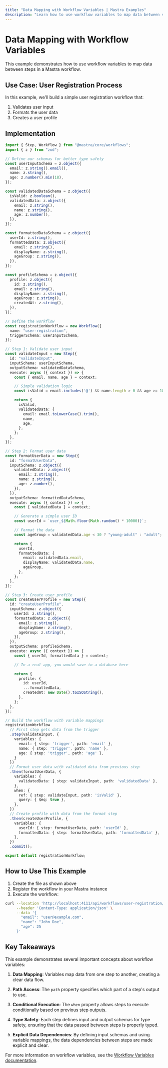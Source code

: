 ```yaml
---
title: "Data Mapping with Workflow Variables | Mastra Examples"
description: "Learn how to use workflow variables to map data between steps in Mastra workflows."
---
```


# Data Mapping with Workflow Variables

This example demonstrates how to use workflow variables to map data between steps in a Mastra workflow.

## Use Case: User Registration Process

In this example, we'll build a simple user registration workflow that:

1. Validates user input
1. Formats the user data
1. Creates a user profile

## Implementation

```typescript showLineNumbers filename="src/mastra/workflows/user-registration.ts" copy
import { Step, Workflow } from "@mastra/core/workflows";
import { z } from "zod";

// Define our schemas for better type safety
const userInputSchema = z.object({
  email: z.string().email(),
  name: z.string(),
  age: z.number().min(18),
});

const validatedDataSchema = z.object({
  isValid: z.boolean(),
  validatedData: z.object({
    email: z.string(),
    name: z.string(),
    age: z.number(),
  }),
});

const formattedDataSchema = z.object({
  userId: z.string(),
  formattedData: z.object({
    email: z.string(),
    displayName: z.string(),
    ageGroup: z.string(),
  }),
});

const profileSchema = z.object({
  profile: z.object({
    id: z.string(),
    email: z.string(),
    displayName: z.string(),
    ageGroup: z.string(),
    createdAt: z.string(),
  }),
});

// Define the workflow
const registrationWorkflow = new Workflow({
  name: "user-registration",
  triggerSchema: userInputSchema,
});

// Step 1: Validate user input
const validateInput = new Step({
  id: "validateInput",
  inputSchema: userInputSchema,
  outputSchema: validatedDataSchema,
  execute: async ({ context }) => {
    const { email, name, age } = context;

    // Simple validation logic
    const isValid = email.includes('@') && name.length > 0 && age >= 18;

    return {
      isValid,
      validatedData: {
        email: email.toLowerCase().trim(),
        name,
        age,
      },
    };
  },
});

// Step 2: Format user data
const formatUserData = new Step({
  id: "formatUserData",
  inputSchema: z.object({
    validatedData: z.object({
      email: z.string(),
      name: z.string(),
      age: z.number(),
    }),
  }),
  outputSchema: formattedDataSchema,
  execute: async ({ context }) => {
    const { validatedData } = context;

    // Generate a simple user ID
    const userId = `user_${Math.floor(Math.random() * 10000)}`;

    // Format the data
    const ageGroup = validatedData.age < 30 ? "young-adult" : "adult";

    return {
      userId,
      formattedData: {
        email: validatedData.email,
        displayName: validatedData.name,
        ageGroup,
      },
    };
  },
});

// Step 3: Create user profile
const createUserProfile = new Step({
  id: "createUserProfile",
  inputSchema: z.object({
    userId: z.string(),
    formattedData: z.object({
      email: z.string(),
      displayName: z.string(),
      ageGroup: z.string(),
    }),
  }),
  outputSchema: profileSchema,
  execute: async ({ context }) => {
    const { userId, formattedData } = context;

    // In a real app, you would save to a database here

    return {
      profile: {
        id: userId,
        ...formattedData,
        createdAt: new Date().toISOString(),
      },
    };
  },
});

// Build the workflow with variable mappings
registrationWorkflow
  // First step gets data from the trigger
  .step(validateInput, {
    variables: {
      email: { step: 'trigger', path: 'email' },
      name: { step: 'trigger', path: 'name' },
      age: { step: 'trigger', path: 'age' },
    }
  })
  // Format user data with validated data from previous step
  .then(formatUserData, {
    variables: {
      validatedData: { step: validateInput, path: 'validatedData' },
    },
    when: {
      ref: { step: validateInput, path: 'isValid' },
      query: { $eq: true },
    },
  })
  // Create profile with data from the format step
  .then(createUserProfile, {
    variables: {
      userId: { step: formatUserData, path: 'userId' },
      formattedData: { step: formatUserData, path: 'formattedData' },
    },
  })
  .commit();

export default registrationWorkflow;
```

## How to Use This Example

1. Create the file as shown above
2. Register the workflow in your Mastra instance
3. Execute the workflow:

```bash
curl --location 'http://localhost:4111/api/workflows/user-registration/startAsync' \
     --header 'Content-Type: application/json' \
     --data '{
       "email": "user@example.com",
       "name": "John Doe",
       "age": 25
     }'
```

## Key Takeaways

This example demonstrates several important concepts about workflow variables:

1. **Data Mapping**: Variables map data from one step to another, creating a clear data flow.

2. **Path Access**: The `path` property specifies which part of a step's output to use.

3. **Conditional Execution**: The `when` property allows steps to execute conditionally based on previous step outputs.

4. **Type Safety**: Each step defines input and output schemas for type safety, ensuring that the data passed between steps is properly typed.

5. **Explicit Data Dependencies**: By defining input schemas and using variable mappings, the data dependencies between steps are made explicit and clear.

For more information on workflow variables, see the [Workflow Variables documentation](../../docs/workflows/variables.mdx).
